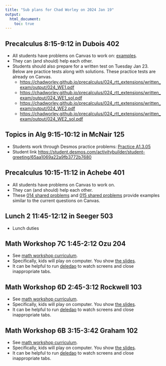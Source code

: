 ```yaml
---
title: "Sub plans for Chad Worley on 2024 Jan 19"
output: 
  html_document:
    toc: true
---
```


## Precalculus 8:15-9:12 in Dubois 402

* All students have problems on Canvas to work on: [examples](https://chadworley.github.io/precalculus/024_rtt_extensions/024_shared1.html).
* They can (and should) help each other.
* Students should also prepare for a written test on Tuesday Jan 23. Below are practice tests along with solutions. These practice tests are already on Canvas.
  * [https://chadworley.github.io/precalculus/024_rtt_extensions/written_exam/output/024_WE1.pdf](https://chadworley.github.io/precalculus/024_rtt_extensions/written_exam/output/024_WE1.pdf)
  * [https://chadworley.github.io/precalculus/024_rtt_extensions/written_exam/output/024_WE1_sol.pdf](https://chadworley.github.io/precalculus/024_rtt_extensions/written_exam/output/024_WE1_sol.pdf)
  * [https://chadworley.github.io/precalculus/024_rtt_extensions/written_exam/output/024_WE2.pdf](https://chadworley.github.io/precalculus/024_rtt_extensions/written_exam/output/024_WE2.pdf)
  * [https://chadworley.github.io/precalculus/024_rtt_extensions/written_exam/output/024_WE2_sol.pdf](https://chadworley.github.io/precalculus/024_rtt_extensions/written_exam/output/024_WE2_sol.pdf)
  
## Topics in Alg 9:15-10:12 in McNair 125

* Students work through Desmos practice problems: [Practice A1.3.05](https://student.desmos.com/activitybuilder/student-greeting/65aa1069a22a9fb3772b7680)
* Student link [https://student.desmos.com/activitybuilder/student-greeting/65aa1069a22a9fb3772b7680](https://student.desmos.com/activitybuilder/student-greeting/65aa1069a22a9fb3772b7680)

## Precalculus 10:15-11:12 in Achebe 401

* All students have problems on Canvas to work on.
* They can (and should) help each other.
* These [014 shared problems](https://chadworley.github.io/precalculus/unit_02_functions/03_functions_galore/014_shared1.html){target="_blank"} and [015 shared problems](https://chadworley.github.io/precalculus/unit_3_linear/015_linear_shared1.html){target="_blank"} provide examples similar to the current questions on Canvas.

## Lunch 2 11:45-12:12 in Seeger 503

* Lunch duties

## Math Workshop 7C 1:45-2:12 Ozu 204

* See [math workshop curriculum](https://docs.google.com/spreadsheets/d/1toFPp7NyFy9iAHSyK8UATmdQ_yiWGjwF5zT673RWvW8/edit?usp=sharing){target="_blank"}.
* Specifically, kids will play on computer. You show [the slides](https://docs.google.com/presentation/d/1qoDxArDCC7JypqSrwwM91o5op08dVgJ6UD2DJlpIQdc/edit?usp=sharing){target="_blank"}.
* It can be helpful to run [deledao](https://portals.deledao.com/teacher/#/teacher-signin){target="_blank"} to watch screens and close inappropriate tabs.

## Math Workshop 6D 2:45-3:12 Rockwell 103

* See [math workshop curriculum](https://docs.google.com/spreadsheets/d/1toFPp7NyFy9iAHSyK8UATmdQ_yiWGjwF5zT673RWvW8/edit?usp=sharing){target="_blank"}.
* Specifically, kids will play on computer. You show [the slides](https://docs.google.com/presentation/d/1hND39Tb9qpppoqh7mZrl1aCQGVBO1UeGmC1MKphKYOE/edit?usp=sharing){target="_blank"}.
* It can be helpful to run [deledao](https://portals.deledao.com/teacher/#/teacher-signin){target="_blank"} to watch screens and close inappropriate tabs.

## Math Workshop 6B 3:15-3:42 Graham 102

* See [math workshop curriculum](https://docs.google.com/spreadsheets/d/1toFPp7NyFy9iAHSyK8UATmdQ_yiWGjwF5zT673RWvW8/edit?usp=sharing).
* Specifically, kids will play on computer. You show [the slides](https://docs.google.com/presentation/d/1hND39Tb9qpppoqh7mZrl1aCQGVBO1UeGmC1MKphKYOE/edit?usp=sharing).
* It can be helpful to run [deledao](https://portals.deledao.com/teacher/#/teacher-signin){target="_blank"} to watch screens and close inappropriate tabs.

